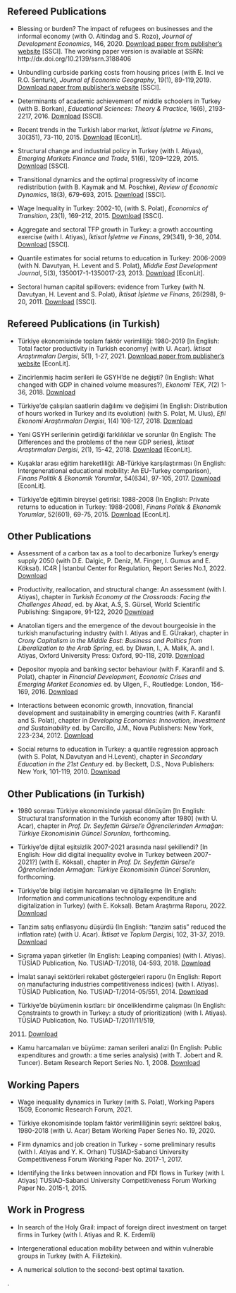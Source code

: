 

## Refereed Publications

-   Blessing or burden? The impact of refugees on businesses and the informal economy
    (with O. Altindag and S. Rozo), _Journal of Development Economics_, 146, 2020.
    [Download paper from publisher's website](https://doi.org/10.1016/j.jdeveco.2020.102490)
    [SSCI]. 
    The working paper version is available at SSRN: http://dx.doi.org/10.2139/ssrn.3188406

-   Unbundling curbside parking costs from housing prices (with E. Inci
    ve R.O. Senturk), _Journal of Economic Geography_, 19(1), 89-119,2019. 
    [Download paper from publisher's website](https://doi.org/10.1093/jeg/lby003)
    [SSCI].

-   Determinants of academic achievement of middle schoolers in Turkey
    (with B. Borkan), _Educational Sciences: Theory & Practice_, 16(6),
    2193-2217, 2016. [Download](pdfs/art_academic_achievment_estp_2016.pdf)
    [SSCI].


-   Recent trends in the Turkish labor market, _İktisat İşletme ve Finans_, 30(351), 73-110, 2015. [Download](pdfs/art_recent_trends_TLM_iif_2015.pdf)
    [EconLit].

-   Structural change and industrial policy in Turkey (with I. Atiyas),
    _Emerging Markets Finance and Trade_, 51(6), 1209–1229, 2015.
    [Download](pdfs/art_str_ch-indust_pol_emft_2015.pdf)
    [SSCI].

-   Transitional dynamics and the optimal progressivity of income
    redistribution (with B. Kaymak and M. Poschke), _Review of Economic Dynamics_, 18(3), 679-693, 2015. [Download](pdfs/art_tax_RED_2015.pdf) 
    [SSCI].

-   Wage Inequality in Turkey: 2002-10, (with S. Polat), _Economics of Transition_, 23(1), 169-212, 2015. [Download](pdfs/art_wage_ineq_ecot_2015.pdf)
    [SSCI].

-   Aggregate and sectoral TFP growth in Turkey: a growth accounting
    exercise (with I. Atiyas), _İktisat İşletme ve Finans_, 29(341),
    9-36, 2014. [Download](pdfs/art_tfp_iif_2014.pdf) 
    [SSCI].

-   Quantile estimates for social returns to education in Turkey:
    2006-2009 (with N. Davutyan, H. Levent and S. Polat), _Middle East Development Journal_, 5(3), 1350017-1-1350017-23, 2013. 
    [Download](pdfs/art_quintile_medj_2013.pdf) [EconLit].

-   Sectoral human capital spillovers: evidence from Turkey (with N.
    Davutyan, H. Levent and S. Polat), _İktisat İşletme ve Finans_,
    26(298), 9-20, 2011. [Download](pdfs/art_spillover_iif_2011.pdf)
    [SSCI].

##  Refereed Publications (in Turkish)

-   Türkiye ekonomisinde toplam faktör verimliliği: 1980-2019 [In English: Total factor productivity in Turkish economy] (with U. Acar). _İktisat Araştırmaları Dergisi_, 5(1), 1-27, 2021.
    [Download paper from publisher's website](https://dergipark.org.tr/tr/download/article-file/1660737)
    [EconLit].

-   Zincirlenmiş hacim serileri ile GSYH’de ne değişti? (In English:
    What changed with GDP in chained volume measures?), _Ekonomi TEK_,  7(2) 1-36, 2018. 
    [Download](pdfs/art_yeni_seriler_ekonTEK2018.pdf)


-   Türkiye'de çalışılan saatlerin dağılımı ve değişimi (In English:
    Distribution of hours worked in Turkey and its evolution) (with
    S. Polat, M. Ulus), _Efil Ekonomi Araştırmaları Dergisi_,  1(4) 108-127, 2018. 
    [Download](pdfs/art_saatler_efil_2018.pdf)

-   Yeni GSYH serilerinin getirdiği farklılıklar ve sorunlar (In
    English: The Differences and the problems of the new GDP series),
    _İktisat Araştırmaları Dergisi_, 2(1), 15-42, 2018. 
    [Download](pdfs/art_yeni-vs-eski_gsyh_serileri_mid_2018.pdf)
    [EconLit].

-   Kuşaklar arası eğitim hareketliliği: AB-Türkiye karşılaştırması (In
    English: Intergenerational educational mobility: An EU-Turkey
    comparison), _Finans Politik & Ekonomik Yorumlar_, 54(634), 97-105, 2017. [Download](pdfs/art_educ_mobility_fpey_2017.pdf) [EconLit].

-   Türkiye'de eğitimin bireysel getirisi: 1988-2008 (In English:
    Private returns to education in Turkey: 1988-2008), _Finans Politik & Ekonomik Yorumlar_, 52(601), 69-75, 2015. [Download](pdfs/art_r2e_fpey_2015.pdf) [EconLit].

##  Other Publications

-  Assessment of a carbon tax as a tool to decarbonize Turkey’s energy supply 2050 (with  D.E. Dalgic, P. Deniz, M. Finger, I. Gumus and E. Köksal). IC4R | İstanbul Center for Regulation, Report Series No.1, 2022. [Download](pdfs/rep_carbon-tax_2022.pdf)

-  Productivity, reallocation, and structural change: An assessment (with I. Atiyas), chapter in _Turkish Economy at the Crossroads: Facing the Challenges Ahead_, ed. by Akat, A.S, S. Gürsel, World Scientific Publishing: Singapore, 91-122, 2020 [Download](pdfs/ch_str-change_productivity_2020_prepub.pdf)


-   Anatolian tigers and the emergence of the devout bourgeoisie in the turkish manufacturing industry
    (with I. Atiyas and E. GÜrakar), chapter in _Crony Capitalism in the Middle East: Business and Politics from Liberalization to the Arab Spring_, 
    ed. by Diwan, I., A. Malik, A. and I. Atiyas, Oxford University Press: Oxford, 90-118, 2019.
[Download](pdfs/ch_tigers_2019.pdf)

-   Depositor myopia and banking sector behaviour (with F. Karanfil
    and S. Polat), chapter in _Financial Development, Economic Crises and Emerging Market Economies_ ed. by Ulgen, F., Routledge: London,
    156-169, 2016.
[Download](pdfs/ch_depositor_myopia_2018.pdf)

-   Interactions between economic growth, innovation, financial
    development and sustainability in emerging countries (with F.
    Karanfil and S. Polat), chapter in _Developing Economies: Innovation, Investment and Sustainability_ ed. by Carcillo, J.M.,
    Nova Publishers: New York, 223-234, 2012.
[Download](pdfs/ch_interactions_2018.pdf)

-   Social returns to education in Turkey: a quantile regression
    approach (with S. Polat, N.Davutyan and H.Levent), chapter in
    _Secondary Education in the 21st Century_ ed. by Beckett, D.S., Nova
    Publishers: New York, 101-119, 2010.
[Download](pdfs/ch_social_returns_2010.pdf)
    
##  Other Publications (in Turkish)

- 1980 sonrası Türkiye ekonomisinde yapısal dönüşüm [In English: Structural transformation in the Turkish economy after 1980] (with U. Acar), chapter in
_Prof. Dr. Seyfettin Gürsel’e Öğrencilerinden Armağan: Türkiye Ekonomisinin Güncel Sorunları_, forthcoming. 

- Türkiye’de dijital eşitsizlik 2007-2021 arasında nasıl şekillendi? [In English: How did digital inequality evolve in Turkey between 2007-2021?] (with E. Köksal), chapter in
_Prof. Dr. Seyfettin Gürsel’e Öğrencilerinden Armağan: Türkiye Ekonomisinin Güncel Sorunları_, forthcoming. 

-   Türkiye'de bilgi iletişim harcamaları ve dijitalleşme (In English: Information and communications technology expenditure and digitalization in Turkey) (with E.
    Koksal). Betam Araştırma Raporu, 2022.
    [Download](pdfs/rep_TDTE_2022.pdf)

-   Tanzim satış enflasyonu düşürdü (In English: "tanzim satis" reduced the inflation rate) (with U.
    Acar). _İktisat ve Toplum Dergisi_, 102, 31-37, 2019.
    [Download](pdfs/art_tanzim_itd2019.pdf)
 
-   Sıçrama yapan şirketler (In English: Leaping companies) (with I.
    Atiyas). TÜSİAD Publication, No. TUSIAD-T/2018, 04-593, 2018.
    [Download](pdfs/rep_sicrama_yapan_sirketler_2018.pdf)

-   İmalat sanayi sektörleri rekabet göstergeleri raporu (In English:
    Report on manufacturing industries competitiveness indices) (with I.
    Atiyas). TÜSİAD Publication, No. TUSIAD-T/2014-05/551, 2014.
    [Download](pdfs/rep_tusiad_sektorel_gostergeler_2014.pdf)

-   Türkiye’de büyümenin kısıtları: bir önceliklendirme çalışması (In
    English: Constraints to growth in Turkey: a study of prioritization)
    (with I. Atiyas). TÜSİAD Publication, No. TUSIAD-T/2011/11/519,
    2011. [Download](pdfs/rep_tusiad_buyumenin_kisitlari_2011.pdf)

-   Kamu harcamaları ve büyüme: zaman serileri analizi (In
    English: Public expenditures and growth: a time series analysis)
    (with T. Jobert and R. Tuncer). Betam Research Report Series No. 1, 2008. 
    [Download](pdfs/ch_kamu_harcamalari_2008.pdf)

##  Working Papers

-   Wage inequality dynamics in Turkey (with S. Polat), Working Papers 1509, Economic Research Forum,  2021.

-   Türkiye ekonomisinde toplam faktör verimliliğinin seyri: sektörel bakış, 1980-2018 (with U. Acar) Betam Working Paper Series No. 19, 2020.

-   Firm dynamics and job creation in Turkey - some preliminary results
    (with I. Atiyas and Y. K. Orhan) TUSIAD-Sabanci University
    Competitiveness Forum Working Paper No. 2017-1, 2017.

-   Identifying the links between innovation and FDI flows in Turkey
    (with I. Atiyas) TUSIAD-Sabanci University Competitiveness Forum
    Working Paper No. 2015-1, 2015.
    


##  Work in Progress

- In search of the Holy Grail: impact of foreign direct investment on target firms in Turkey (with I. Atiyas and R. K. Erdemli)

- Intergenerational education mobility between and within vulnerable
    groups in Turkey (with A. Filiztekin).

- A numerical solution to the second-best optimal taxation.

<!-- The geography of AKP votes (with A. Filiztekin) -->.

 
 


